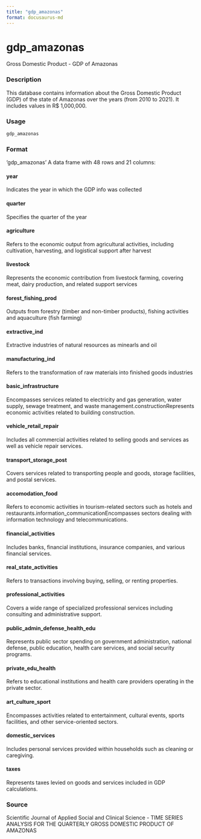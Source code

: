 ```yaml
---
title: "gdp_amazonas"
format: docusaurus-md
---
```


# gdp_amazonas

Gross Domestic Product - GDP of Amazonas

### Description

This database contains information about the Gross Domestic Product (GDP) of the state of Amazonas over the years (from 2010 to 2021). It includes values in R$ 1,000,000.


### Usage

```r
gdp_amazonas
```

### Format

‘gdp_amazonas’ A data frame with 48 rows and 21 columns:

#### year

Indicates the year in which the GDP info was collected

#### quarter

Specifies the quarter of the year

#### agriculture

Refers to the economic output from agricultural activities, including cultivation, harvesting, and logistical support after harvest

#### livestock

Represents the economic contribution from livestock farming, covering meat, dairy production, and related support services

#### forest_fishing_prod

Outputs from forestry (timber and non-timber products), fishing activities and aquaculture (fish farming)

#### extractive_ind

Extractive industries of natural resources as minearls and oil

#### manufacturing_ind

Refers to the transformation of raw materials into finished goods industries

#### basic_infrastructure

Encompasses services related to electricity and gas generation, water supply, sewage treatment, and waste management.constructionRepresents economic activities related to building construction.

#### vehicle_retail_repair

Includes all commercial activities related to selling goods and services as well as vehicle repair services.

#### transport_storage_post

Covers services related to transporting people and goods, storage facilities, and postal services.

#### accomodation_food

Refers to economic activities in tourism-related sectors such as hotels and restaurants.information_communicationEncompasses sectors dealing with information technology and telecommunications.

#### financial_activities

Includes banks, financial institutions, insurance companies, and various financial services.

#### real_state_activities

Refers to transactions involving buying, selling, or renting properties.

#### professional_activities

Covers a wide range of specialized professional services including consulting and administrative support.

#### public_admin_defense_health_edu

Represents public sector spending on government administration, national defense, public education, health care services, and social security programs.

#### private_edu_health

Refers to educational institutions and health care providers operating in the private sector.

#### art_culture_sport

Encompasses activities related to entertainment, cultural events, sports facilities, and other service-oriented sectors.

#### domestic_services

Includes personal services provided within households such as cleaning or caregiving.

#### taxes

Represents taxes levied on goods and services included in GDP calculations.

### Source

Scientific Journal of Applied Social and Clinical Science - TIME SERIES ANALYSIS FOR THE QUARTERLY GROSS DOMESTIC PRODUCT OF AMAZONAS

